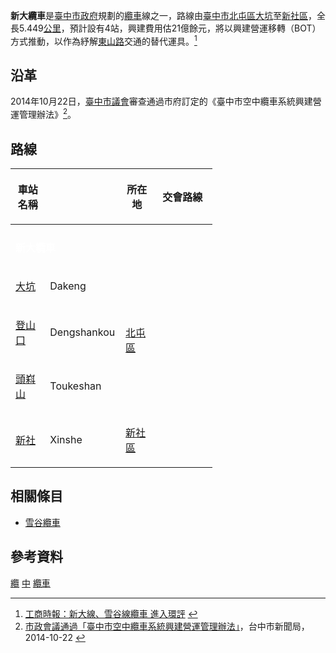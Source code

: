 {{台灣規劃中建設}}
'''新大纜車'''是[[臺中市政府|臺中市政府]]規劃的[[纜車|纜車]]線之一，路線由[[臺中市|臺中市]][[北屯區|北屯區]][[大坑_(臺中市)|大坑]]至[[新社區|新社區]]，全長5.449[[公里|公里]]，預計設有4站，興建費用估21億餘元，將以興建營運移轉（BOT）方式推動，以作為紓解[[東山路_(台中市)|東山路]]交通的替代運具。<ref>[http://news.chinatimes.com/domestic/11050613/122013051700296.html 工商時報：新大線、雪谷線纜車 進入環評] {{webarchive|url=https://archive.is/20131204015456/http://news.chinatimes.com/domestic/11050613/122013051700296.html |date=2013-12-04 }}</ref>

== 沿革 ==
2014年10月22日，[[臺中市議會|臺中市議會]]審查通過市府訂定的《臺中市空中纜車系統興建營運管理辦法》<ref>[http://www.taichung.gov.tw/ct.asp?xItem=1267477&ctNode=712&mp=100010 市政會議通過「臺中市空中纜車系統興建營運管理辦法」]，台中市新聞局，2014-10-22 {{webarchive|url=https://web.archive.org/web/20150924113207/http://www.taichung.gov.tw/ct.asp?xItem=1267477&ctNode=712&mp=100010 |date=2015-09-24 }}</ref>。

== 路線 ==
{| align=center border=1 cellspacing=0 width=70% class="wikitable" style="margin-left:auto; margin-right:auto;"
!width=17% |車站名稱
!width=29% |{{Lang|en|Station Name}}
!width=16% |所在地
!width=29% |交會路線
|-align=center 
|-align=center bgcolor=blue
| colspan = 4 |<font color=white>'''新大纜車'''</font>
|-align=center
|[[大坑站|大坑]]
|Dakeng
|rowspan=3 |[[北屯區|北屯區]]
|align=left|
|-align=center
|[[登山口站|登山口]]
|Dengshankou
|
|-align=center
|[[頭嵙山站|頭嵙山]]
|Toukeshan
|
|-align=center
|[[新社站|新社]]
|Xinshe
|rowspan=1 |[[新社區|新社區]]
|
|}
==相關條目==
*[[雪谷纜車|雪谷纜車]]

== 參考資料 ==
<references/>

{{台灣鐵路運輸}}

[[Category:台中市交通|纜]]
[[Category:台灣纜車|中]]
[[Category:台灣鐵路未成線|纜車]]